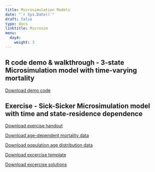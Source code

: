 ---
title: Microsimulation Models
date: "`r Sys.Date()`"
draft: false
type: docs
linktitle: Microsim
menu:
  day4:
    weight: 3
---

## R code demo & walkthrough - 3-state Microsimulation model with time-varying mortality    

[Download demo code](../../../Course_Modularization/Microsimulation/Microsim 3-state/microsim_3-state_time.Rmd)

## Exercise - Sick-Sicker Microsimulation model with time and state-residence dependence

[Download exercise handout](../../../Course_Modularization/Microsimulation/Microsim Sick-Sicker/exercise worksheets/microsim_sick-sicker_time_exercise.html)

[Download age-dependent mortality data](../../../Course_Modularization/Microsimulation/Microsim Sick-Sicker/solutions/mortProb_age.csv)

[Download population age distribution data](../../../Course_Modularization/Microsimulation/Microsim Sick-Sicker/solutions/MyPopulation-AgeDistribution.csv)

[Download excercise template](../../../Course_Modularization/Microsimulation/Microsim Sick-Sicker/templates/microsim_Sick-Sicker_time_template.Rmd)

[Download excercise solutions](../../../Course_Modularization/Microsimulation/Microsim Sick-Sicker/solutions/microsim_Sick-Sicker_time_solutions.Rmd)
